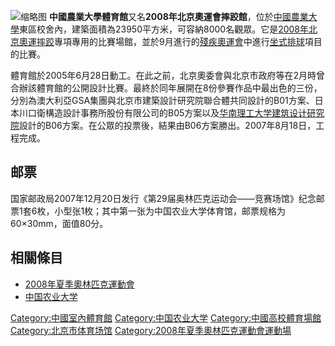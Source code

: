 {{Coord|40.00397299999999|116.35936|type:landmark_region:CN-11_source:GoogleMaps|display=title}}
[[File:2008_CAU_Gymnasium_Indoor_Arena.JPG|缩略图]]
'''中國農業大學體育館'''又名'''2008年北京奧運會摔跤館'''，位於[[中國農業大學|中國農業大學]]東區校舍內，建築面積為23950平方米，可容納8000名觀眾。它是[[2008年夏季奧林匹克運動會|2008年北京奧運]][[2008年夏季奧林匹克運動會摔跤比賽|摔跤]]專項專用的比賽場館，並於9月進行的[[2008年夏季殘奧會|殘疾奧運會]]中進行[[2008年夏季残奥会坐式排球比赛|坐式排球]]項目的比賽。

體育館於2005年6月28日動工。在此之前，北京奧委會與北京市政府等在2月時曾合辦該體育館的公開設計比賽。最終於同年展開在8份參賽作品中最出色的三份，分別為澳大利亞GSA集團與北京市建築設計研究院聯合體共同設計的B01方案、日本川口衛構造設計事務所股份有限公司的B05方案以及[[华南理工大学建筑设计研究院|华南理工大学建筑设计研究院]]設計的B06方案。在公眾的投票後，結果由B06方案勝出。2007年8月18日，工程完成。

== 邮票 ==
国家邮政局2007年12月20日发行《第29届奥林匹克运动会——竞赛场馆》纪念邮票1套6枚，小型张1枚；其中第一张为中国农业大学体育馆，邮票规格为60×30mm，面值80分。

== 相關條目 ==
* [[2008年夏季奧林匹克運動會|2008年夏季奧林匹克運動會]]
* [[中国农业大学|中国农业大学]]

{{2008年夏季奧林匹克運動會比賽場館}}
{{Gymnasium-stub}}

[[Category:中國室內體育館|Category:中國室內體育館]]
[[Category:中国农业大学|Category:中国农业大学]]
[[Category:中國高校體育場館|Category:中國高校體育場館]]
[[Category:北京市体育场馆|Category:北京市体育场馆]]
[[Category:2008年夏季奧林匹克運動會運動場|Category:2008年夏季奧林匹克運動會運動場]]